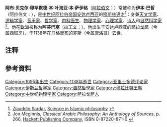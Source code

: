 {{Infobox Scientist
|name              = 伊本·巴哲
|box_width         =
|caption           = 伊本·巴哲
|birth_date        = 1095年
|birth_place       = [[萨拉戈萨|萨拉戈萨]]
|death_date        = 1138年
|death_place       = [[非斯|非斯]]（今属[[摩洛哥|摩洛哥]]）
|residence         = 
|citizenship       = 
|nationality       = [[阿拉伯|阿拉伯]][[安达卢斯|安达卢西亚]]
|ethnicity         = 
|field             = [[伊斯兰天文学|天文学]]、[[早期伊斯兰哲学|哲学]]、[[伊斯兰医学|医学]]、[[伊斯兰物理学|物理学]]、[[阿拉伯诗歌|诗歌]]、[[伊斯兰自然科学|自然科学]]
|work_institutions = 
|alma_mater        = 
|doctoral_advisor  = 
|doctoral_students = 
|known_for         = 
|author_abbrev_bot = 
|author_abbrev_zoo = 
|influences        = 
|influenced        = 
|prizes            =
|footnotes         = 
|signature         =
}}

'''阿布·贝克尔·穆罕默德·本·叶海亚·本·萨伊格'''（[[阿拉伯文|阿拉伯文]]：'''{{rtl-lang|ar|أبو بكر محمد بن يحيى بن الصائغ}}'''）常被称为'''伊本·巴哲'''（阿拉伯文：'''{{rtl-lang|ar|ابن باجة}}'''），是[[中世纪|中世纪]][[阿拉伯帝国|阿拉伯帝国]][[安达卢西亚|安达卢西亚]]的[[穆斯林|穆斯林]][[通才|通才]]<ref name=Sardar>[[Ziauddin_Sardar|Ziauddin Sardar]], [http://www.cgcu.net/imase/islam_science_philosophy.htm Science in Islamic philosophy] {{Wayback|url=http://www.cgcu.net/imase/islam_science_philosophy.htm |date=20090505185046 }}</ref>：身兼[[天文学家|天文学家]]、[[逻辑学|逻辑学家]]、[[音乐家|音乐家]]、[[哲学家|哲学家]]、[[内科医生|内科医生]]、[[物理学家|物理学家]]、[[心理学|心理学家]]、[[诗人|诗人]]和[[自然科学|自然科学家]]<ref>Jon Mcginnis, ''Classical Arabic Philosophy: An Anthology of Sources'', p. 266, [[Hackett_Publishing_Company|Hackett Publishing Company]], ISBN 0-87220-871-0.</ref>。他在[[欧洲|欧洲]]被称为'''阿芬巴塞'''（[[拉丁文|拉丁文]]：'''{{lang|la|Avempace}}'''）。他出生于安达卢西亚的[[萨拉戈萨|萨拉戈萨]]（今属[[西班牙|西班牙]]），于1138年在[[马格里布|马格里布]]的[[非斯|非斯]]（今属[[摩洛哥|摩洛哥]]）去世。

== 注释 ==
{{reflist}}

== 參考資料 ==
{{lang|en|
* {{cite book <!--Harvard reference-->
 |first=Amber
 |last=Haque
 |year=2004
 |title=Psychology from Islamic Perspective: Contributions of Early Muslim Scholars and Challenges to Contemporary Muslim Psychologists
 |journal=Journal of Religion and Health
 |volume=43
 |issue=4
 |pages=357-377
 }}
* Marcinkowski, M. Ismail (April 2002), "A Biographical Note on Ibn Bajjah (Avempace) and an English Translation of his Annotations to al-Farabi's ''Isagoge''", in ''Iqbal Review'' (Lahore, Pakistan), vol. 43, no. 2, pp. 83-99.

* The Diwan Attributed to Ibn Bajjah (Avempace),D. M. Dunlop, Bulletin of the School of Oriental and African Studies, University of London, Vol. 14, No. 3, Studies Presented to Vladimir Minorsky by His Colleagues and Friends (1952), pp. 463-477
* {{cite encyclopedia|encyclopedia=Medieval Science, Technology, and Medicine: An Encyclopedia|article=Ibn Bajja|editor=Thomas F. Glick, Steven John Livesey, and Faith Wallis|author=Miquel Forcada|pages=243–246|year=2005|publisher=Routledge|id=ISBN 0-415-96930-1}}
}}
{{中世紀哲學}}

{{Authority control}}
[[Category:1095年出生|Category:1095年出生]]
[[Category:1138年逝世|Category:1138年逝世]]
[[Category:亚里士多德评论家|Category:亚里士多德评论家]]
[[Category:伊斯兰哲学家|Category:伊斯兰哲学家]]
[[Category:自然哲學家|Category:自然哲學家]]
[[Category:穆拉比特王朝|Category:穆拉比特王朝]]
[[Category:中世纪物理学家|Category:中世纪物理学家]]
[[Category:萨拉戈萨人|Category:萨拉戈萨人]]